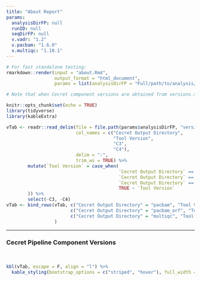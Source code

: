 ```yaml
---
title: "About Report"
params: 
  analysisDirFP: null
  runID: null
  seqDirFP: null
  v.vadr: "1.2"
  v.pacbam: "1.6.0"
  v.multiqc: "1.10.1"
---
```


```r
# For fast standalone testing:
rmarkdown::render(input = "about.Rmd", 
                  output_format = "html_document", 
                  params = list(analysisDirFP = "Full/path/to/analysis/directory"))

# Note that when Cecret component versions are obtained from versions.sh, there were difficulties calling other containers from within the R container. Therefore those version numbers are set with params at the top of this script.

```

```r
knitr::opts_chunk$set(echo = TRUE)
library(tidyverse)
library(kableExtra)
```

```r
vTab <- readr::read_delim(file = file.path(params$analysisDirFP, "versions.txt"),
                          col_names = c("Cecret Output Directory", 
                                        "Tool Version", 
                                        "C3", 
                                        "C4"),
                          delim = ":",
                          trim_ws = TRUE) %>%
        mutate(`Tool Version` = case_when(
                                          `Cecret Output Directory` == "bwa" ~ paste(`Tool Version`, C3, sep = " "),
                                          `Cecret Output Directory` == "seqyclean" ~ paste(`Tool Version`, C4, sep = " "),
                                          `Cecret Output Directory` == "vadr" ~ paste(`Tool Version`, str_replace(str_extract(C3, "^.*>>"), " >>", ""), sep = " "),
                                          TRUE ~ `Tool Version`
        )) %>%
        select(-C3, -C4)
vTab <- bind_rows(vTab, c("Cecret Output Directory" = "pacbam", "Tool Version" = params$v.pacbam), 
                        c("Cecret Output Directory" = "pacbam_orf", "Tool Version" = params$v.pacbam),
                        c("Cecret Output Directory" = "multiqc", "Tool Version" = params$v.multiqc)
                  )
```

***

### Cecret Pipeline Component Versions  
<br>
```r
kbl(vTab, escape = F, align = "l") %>% 
  kable_styling(bootstrap_options = c("striped", "hover"), full_width = FALSE, position = "l")
```

